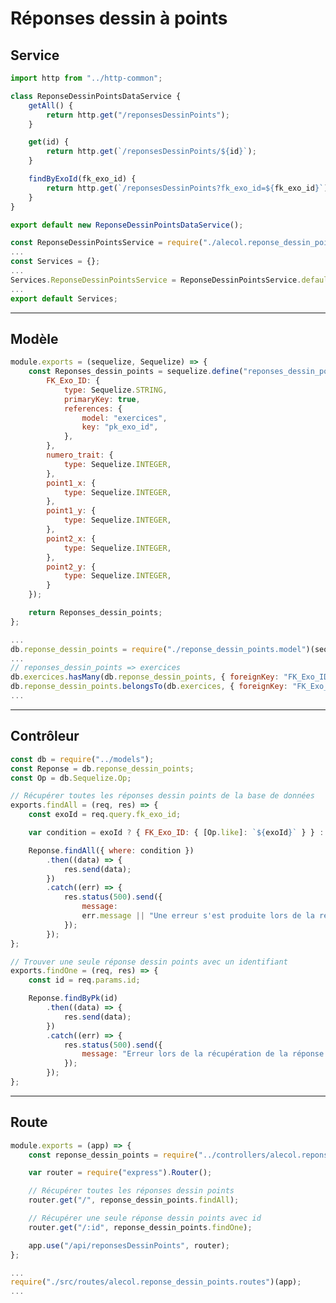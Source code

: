 # Réponses dessin à points

## Service

```js title="./src/services/alecol.reponse_dessin_points.service.js"
import http from "../http-common";

class ReponseDessinPointsDataService {
    getAll() {
        return http.get("/reponsesDessinPoints");
    }

    get(id) {
        return http.get(`/reponsesDessinPoints/${id}`);
    }

    findByExoId(fk_exo_id) {
        return http.get(`/reponsesDessinPoints?fk_exo_id=${fk_exo_id}`);
    }
}

export default new ReponseDessinPointsDataService();
```

```js title="./src/services/index.js"
const ReponseDessinPointsService = require("./alecol.reponse_dessin_points.service");
...
const Services = {};
...
Services.ReponseDessinPointsService = ReponseDessinPointsService.default;
...
export default Services;
```

-----

## Modèle

```js title="./src/models/reponse_dessin_points.model.js"
module.exports = (sequelize, Sequelize) => {
    const Reponses_dessin_points = sequelize.define("reponses_dessin_points", {
        FK_Exo_ID: {
            type: Sequelize.STRING,
            primaryKey: true,
            references: {
                model: "exercices",
                key: "pk_exo_id",
            },
        },
        numero_trait: {
            type: Sequelize.INTEGER,
        },
        point1_x: {
            type: Sequelize.INTEGER,
        },
        point1_y: {
            type: Sequelize.INTEGER,
        },
        point2_x: {
            type: Sequelize.INTEGER,
        },
        point2_y: {
            type: Sequelize.INTEGER,
        }
    });

    return Reponses_dessin_points;
};
```

```js title="./src/models/index.js"
...
db.reponse_dessin_points = require("./reponse_dessin_points.model")(sequelize, Sequelize);
...
// reponses_dessin_points => exercices
db.exercices.hasMany(db.reponse_dessin_points, { foreignKey: "FK_Exo_ID" });
db.reponse_dessin_points.belongsTo(db.exercices, { foreignKey: "FK_Exo_ID" });
...
```

-----

## Contrôleur

```js title="./src/controllers/alecol.reponse_dessin_points.controllers.js"
const db = require("../models");
const Reponse = db.reponse_dessin_points;
const Op = db.Sequelize.Op;

// Récupérer toutes les réponses dessin points de la base de données
exports.findAll = (req, res) => {
    const exoId = req.query.fk_exo_id;

    var condition = exoId ? { FK_Exo_ID: { [Op.like]: `${exoId}` } } : null;

    Reponse.findAll({ where: condition })
        .then((data) => {
            res.send(data);
        })
        .catch((err) => {
            res.status(500).send({
                message:
                err.message || "Une erreur s'est produite lors de la récupération des réponses dessin points.",
            });
        });
};

// Trouver une seule réponse dessin points avec un identifiant
exports.findOne = (req, res) => {
    const id = req.params.id;

    Reponse.findByPk(id)
        .then((data) => {
            res.send(data);
        })
        .catch((err) => {
            res.status(500).send({
                message: "Erreur lors de la récupération de la réponse dessin points avec l'id=" + id,
            });
        });
};
```

-----

## Route

```js title="./src/routes/alecol.reponse_dessin_points.routes.js"
module.exports = (app) => {
    const reponse_dessin_points = require("../controllers/alecol.reponse_dessin_points.controllers");

    var router = require("express").Router();

    // Récupérer toutes les réponses dessin points
    router.get("/", reponse_dessin_points.findAll);

    // Récupérer une seule réponse dessin points avec id
    router.get("/:id", reponse_dessin_points.findOne);

    app.use("/api/reponsesDessinPoints", router);
};
```

```js title="server.js"
...
require("./src/routes/alecol.reponse_dessin_points.routes")(app);
...
```